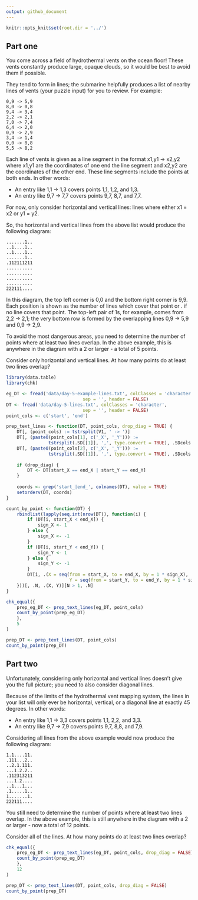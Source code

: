 ```yaml
---
output: github_document
---
```


```r
knitr::opts_knit$set(root.dir = '../')
```

## Part one

You come across a field of hydrothermal vents on the ocean floor! These vents constantly produce large, opaque clouds, so it would be best to avoid them if possible.

They tend to form in lines; the submarine helpfully produces a list of nearby lines of vents (your puzzle input) for you to review. For example:

```
0,9 -> 5,9
8,0 -> 0,8
9,4 -> 3,4
2,2 -> 2,1
7,0 -> 7,4
6,4 -> 2,0
0,9 -> 2,9
3,4 -> 1,4
0,0 -> 8,8
5,5 -> 8,2
```


Each line of vents is given as a line segment in the format x1,y1 -> x2,y2 where x1,y1 are the coordinates of one end the line segment and x2,y2 are the coordinates of the other end. These line segments include the points at both ends. In other words:

* An entry like 1,1 -> 1,3 covers points 1,1, 1,2, and 1,3.
* An entry like 9,7 -> 7,7 covers points 9,7, 8,7, and 7,7.


For now, only consider horizontal and vertical lines: lines where either x1 = x2 or y1 = y2.

So, the horizontal and vertical lines from the above list would produce the following diagram:

```
.......1..
..1....1..
..1....1..
.......1..
.112111211
..........
..........
..........
..........
222111....
```

In this diagram, the top left corner is 0,0 and the bottom right corner is 9,9. Each position is shown as the number of lines which cover that point or . if no line covers that point. The top-left pair of 1s, for example, comes from 2,2 -> 2,1; the very bottom row is formed by the overlapping lines 0,9 -> 5,9 and 0,9 -> 2,9.

To avoid the most dangerous areas, you need to determine the number of points where at least two lines overlap. In the above example, this is anywhere in the diagram with a 2 or larger - a total of 5 points.

Consider only horizontal and vertical lines. At how many points do at least two lines overlap?


```r
library(data.table)
library(chk)

eg_DT <- fread('data/day-5-example-lines.txt', colClasses = 'character', 
							 sep = '', header = FALSE)
DT <- fread('data/day-5-lines.txt', colClasses = 'character', 
							 sep = '', header = FALSE)
point_cols <- c('start', 'end')

prep_text_lines <- function(DT, point_cols, drop_diag = TRUE) {
	DT[, (point_cols) := tstrsplit(V1, ' -> ')]
	DT[, (paste0(point_cols[1], c('_X', '_Y'))) := 
				tstrsplit(.SD[[1]], ',', type.convert = TRUE), .SDcols = point_cols[1]]
	DT[, (paste0(point_cols[2], c('_X', '_Y'))) := 
				tstrsplit(.SD[[1]], ',', type.convert = TRUE), .SDcols = point_cols[2]]
	
	if (drop_diag) {
		DT <- DT[start_X == end_X | start_Y == end_Y]
	}
	
	coords <- grep('start_|end_', colnames(DT), value = TRUE)
	setorderv(DT, coords)
}

count_by_point <- function(DT) {
	rbindlist(lapply(seq.int(nrow(DT)), function(i) {
		if (DT[i, start_X < end_X]) {
			sign_X <- 1
		} else {
			sign_X <- -1
		}
		if (DT[i, start_Y < end_Y]) {
			sign_Y <- 1
		} else {
			sign_Y <- -1
		}
		DT[i, .(X = seq(from = start_X, to = end_X, by = 1 * sign_X),
						Y = seq(from = start_Y, to = end_Y, by = 1 * sign_Y))]
	}))[, .N, .(X, Y)][N > 1, .N]
}

chk_equal({
	prep_eg_DT <- prep_text_lines(eg_DT, point_cols)
	count_by_point(prep_eg_DT)
	},
	5
)

prep_DT <- prep_text_lines(DT, point_cols)
count_by_point(prep_DT)
```

## Part two
Unfortunately, considering only horizontal and vertical lines doesn't give you the full picture; you need to also consider diagonal lines.

Because of the limits of the hydrothermal vent mapping system, the lines in your list will only ever be horizontal, vertical, or a diagonal line at exactly 45 degrees. In other words:

* An entry like 1,1 -> 3,3 covers points 1,1, 2,2, and 3,3.
* An entry like 9,7 -> 7,9 covers points 9,7, 8,8, and 7,9.

Considering all lines from the above example would now produce the following diagram:

```
1.1....11.
.111...2..
..2.1.111.
...1.2.2..
.112313211
...1.2....
..1...1...
.1.....1..
1.......1.
222111....
```

You still need to determine the number of points where at least two lines overlap. In the above example, this is still anywhere in the diagram with a 2 or larger - now a total of 12 points.

Consider all of the lines. At how many points do at least two lines overlap?

```r
chk_equal({
	prep_eg_DT <- prep_text_lines(eg_DT, point_cols, drop_diag = FALSE)
	count_by_point(prep_eg_DT)
	},
	12
)

prep_DT <- prep_text_lines(DT, point_cols, drop_diag = FALSE)
count_by_point(prep_DT)
```
